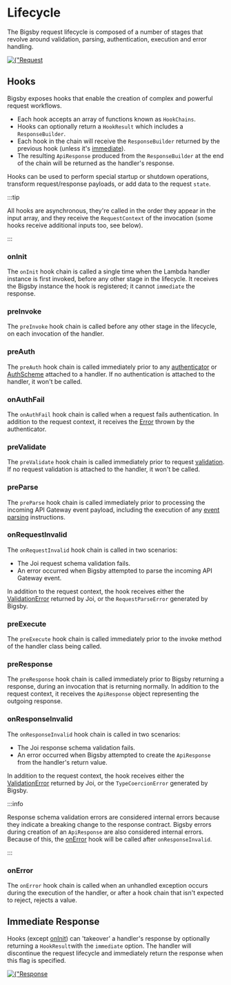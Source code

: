 # Lifecycle

The Bigsby request lifecycle is composed of a number of stages that revolve around validation, parsing,
authentication, execution and error handling.

<div style={{ display: "flex", justifyContent: "center" }}>
  <a href={"/bigsby/img/request-lifecycle-diagram.png"} target={"_blank"}>
    <img
      src={"/bigsby/img/request-lifecycle-diagram.png"}
      alt={"Request Lifecycle"}
    />
  </a>
</div>

## Hooks

Bigsby exposes hooks that enable the creation of complex and powerful request workflows.

- Each hook accepts an array of functions known as `HookChains`.
- Hooks can optionally return a `HookResult` which includes a `ResponseBuilder`.
- Each hook in the chain will receive the `ResponseBuilder` returned by the previous hook (unless it's [immediate](#immediate-response)).
- The resulting `ApiResponse` produced from the `ResponseBuilder` at the end of the chain will be returned as the handler's response.

Hooks can be used to perform special startup or shutdown operations, transform request/response payloads, or add data to
the request `state`.

:::tip

All hooks are asynchronous, they're called in the order they appear in the input array, and they receive the
`RequestContext` of the invocation (some hooks receive additional inputs too, see below).

:::

### onInit

The `onInit` hook chain is called a single time when the Lambda handler instance is first invoked, before any
other stage in the lifecycle. It receives the Bigsby instance the hook is registered; it cannot `immediate` the response.

### preInvoke

The `preInvoke` hook chain is called before any other stage in the lifecycle, on each invocation of the handler.

### preAuth

The `preAuth` hook chain is called immediately prior to any [authenticator](./authentication.mdx#authenticators) or
[AuthScheme](./authentication.mdx#auth-scheme) attached to a handler. If no authentication is attached to the handler,
it won't be called.

### onAuthFail

The `onAuthFail` hook chain is called when a request fails authentication. In addition to the request context,
it receives the [Error](./authentication.mdx#denying-a-request) thrown by the authenticator.

### preValidate

The `preValidate` hook chain is called immediately prior to request [validation](./validation.mdx#request). If no request
validation is attached to the handler, it won't be called.

### preParse

The `preParse` hook chain is called immediately prior to processing the incoming API Gateway event payload, including
the execution of any [event parsing](./event-parsing.mdx) instructions.

### onRequestInvalid

The `onRequestInvalid` hook chain is called in two scenarios:

- The Joi request schema validation fails.
- An error occurred when Bigsby attempted to parse the incoming API Gateway event.

In addition to the request context, the hook receives either the [ValidationError](https://joi.dev/api/?v=17.6.0#validationerror)
returned by Joi, or the `RequestParseError` generated by Bigsby.

### preExecute

The `preExecute` hook chain is called immediately prior to the invoke method of the handler class being called.

### preResponse

The `preResponse` hook chain is called immediately prior to Bigsby returning a response, during an invocation
that is returning normally. In addition to the request context, it receives the `ApiResponse` object representing
the outgoing response.

### onResponseInvalid

The `onResponseInvalid` hook chain is called in two scenarios:

- The Joi response schema validation fails.
- An error occurred when Bigsby attempted to create the `ApiResponse` from the handler's return value.

In addition to the request context, the hook receives either the [ValidationError](https://joi.dev/api/?v=17.6.0#validationerror)
returned by Joi, or the `TypeCoercionError` generated by Bigsby.

:::info

Response schema validation errors are considered internal errors because they indicate a breaking change to the response contract.
Bigsby errors during creation of an `ApiResponse` are also considered internal errors. Because of this, the [onError](#onerror)
hook will be called after `onResponseInvalid`.

:::

### onError

The `onError` hook chain is called when an unhandled exception occurs during the execution of the handler, or after a
hook chain that isn't expected to reject, rejects a value.

## Immediate Response

Hooks (except [onInit](#oninit)) can 'takeover' a handler's response by optionally returning a `HookResult`with the
`immediate` option. The handler will discontinue the request lifecycle and immediately return the response when this
flag is specified.

<div style={{ display: "flex", justifyContent: "center" }}>
  <a href={"/bigsby/img/takeover-diagram.png"} target={"_blank"}>
    <img src={"/bigsby/img/takeover-diagram.png"} alt={"Response Takeover"} />
  </a>
</div>
